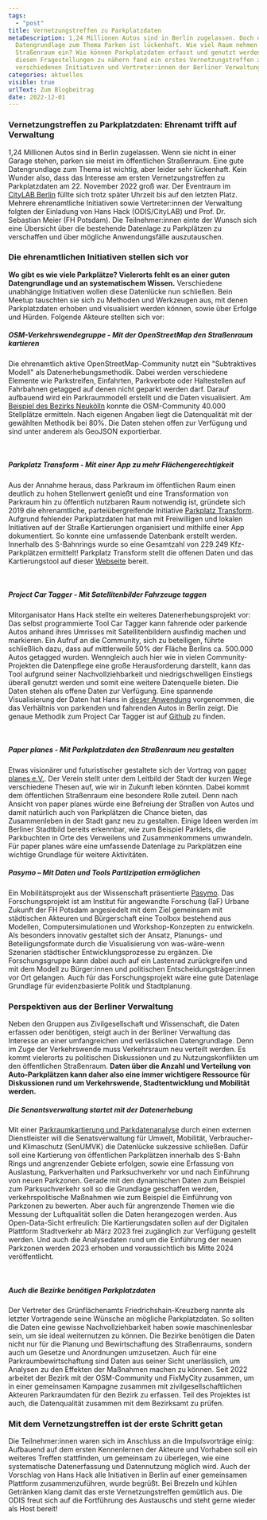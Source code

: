 ```yaml
---
tags:
  - "post"
title: Vernetzungstreffen zu Parkplatzdaten
metaDescription: 1,24 Millionen Autos sind in Berlin zugelassen. Doch die
  Datengrundlage zum Thema Parken ist lückenhaft. Wie viel Raum nehmen Autos im
  Straßenraum ein? Wie können Parkplatzdaten erfasst und genutzt werden? Um sich
  diesen Fragestellungen zu nähern fand ein erstes Vernetzungstreffen zwischen
  verschiedenen Initiativen und Vertreter:innen der Berliner Verwaltung statt.
categories: aktuelles
visible: true
urlText: Zum Blogbeitrag
date: 2022-12-01
---
```


### Vernetzungstreffen zu Parkplatzdaten: Ehrenamt trifft auf Verwaltung

1,24 Millionen Autos sind in Berlin zugelassen. Wenn sie nicht in einer Garage stehen, parken sie meist im öffentlichen Straßenraum. Eine gute Datengrundlage zum Thema ist wichtig, aber leider sehr lückenhaft.
Kein Wunder also, dass das Interesse am ersten Vernetzungstreffen zu Parkplatzdaten am 22. November 2022 groß war. Der Eventraum im [CityLAB Berlin](https://citylab-berlin.org/de/start/) füllte sich trotz später Uhrzeit bis auf den letzten Platz. Mehrere ehrenamtliche Initiativen sowie Vertreter:innen der Verwaltung folgten der Einladung von Hans Hack (ODIS/CityLAB) und Prof. Dr. Sebastian Meier (FH Potsdam). Die Teilnehmer:innen einte der Wunsch sich eine Übersicht über die bestehende Datenlage zu Parkplätzen zu verschaffen und über mögliche Anwendungsfälle auszutauschen.

### Die ehrenamtlichen Initiativen stellen sich vor

**Wo gibt es wie viele Parkplätze? Vielerorts fehlt es an einer guten Datengrundlage und an systematischem Wissen.** Verschiedene unabhängige Initiativen wollen diese Datenlücke nun schließen. Bein Meetup tauschten sie sich zu Methoden und Werkzeugen aus, mit denen Parkplatzdaten erhoben und visualisiert werden können, sowie über Erfolge und Hürden. Folgende Akteure stellten sich vor:

##### OSM-Verkehrswendegruppe - Mit der OpenStreetMap den Straßenraum kartieren

Die ehrenamtlich aktive OpenStreetMap-Community nutzt ein "Subtraktives Modell" als Datenerhebungsmethodik. Dabei werden verschiedene Elemente wie Parkstreifen, Einfahrten, Parkverbote oder Haltestellen auf Fahrbahnen getagged auf denen nicht geparkt werden darf. Darauf aufbauend wird ein Parkraummodell erstellt und die Daten visualisiert. Am [Beispiel des Bezirks Neukölln](https://strassenraumkarte.osm-berlin.org/about) konnte die OSM-Community 40.000 Stellplätze ermitteln. Nach eigenen Angaben liegt die Datenqualität mit der gewählten Methodik bei 80%. Die Daten stehen offen zur Verfügung und sind unter anderem als GeoJSON exportierbar.


<ImageSection
  src="/images/OSMCommunity.png"
  caption="Ausschnitt aus dem OSM-Tool"
/>

<br />

##### Parkplatz Transform - Mit einer App zu mehr Flächengerechtigkeit

Aus der Annahme heraus, dass Parkraum im öffentlichen Raum einen deutlich zu hohen Stellenwert genießt und eine Transformation von Parkraum hin zu öffentlich nutzbaren Raum notwendig ist, gründete sich 2019 die ehrenamtliche, parteiübergreifende Initiative [Parkplatz Transform](https://www.xtransform.org/). Aufgrund fehlender Parkplatzdaten hat man mit Freiwilligen und lokalen Initiativen auf der Straße Kartierungen organisiert und mithilfe einer App dokumentiert. So konnte eine umfassende Datenbank erstellt werden. Innerhalb des S-Bahnrings wurde so eine Gesamtzahl von 229.249 Kfz-Parkplätzen ermittelt! Parkplatz Transform stellt die offenen Daten und das Kartierungstool auf dieser [Webseite](https://app.xtransform.org/) bereit.

<ImageSection
  src="/images/Parkplatztransform.png"
  caption="Mithilfe der Daten lassen sich zum Beispiel Aussagen über das Verhältnis von Grünfläche und Parkraum treffen"
/>

<br />

##### Project Car Tagger - Mit Satellitenbilder Fahrzeuge taggen

Mitorganisator Hans Hack stellte ein weiteres Datenerhebungsprojekt vor: Das selbst programmierte Tool Car Tagger kann fahrende oder parkende Autos anhand ihres Umrisses mit Satellitenbildern ausfindig machen und markieren. Ein Aufruf an die Community, sich zu beteiligen, führte schließlich dazu, dass auf mittlerweile 50% der Fläche Berlins ca. 500.000 Autos getagged wurden. Wenngleich auch hier wie in vielen Community-Projekten die Datenpflege eine große Herausforderung darstellt, kann das Tool aufgrund seiner Nachvollziehbarkeit und niedrigschwelligen Einstiegs überall genutzt werden und somit eine weitere Datenquelle bieten. Die Daten stehen als offene Daten zur Verfügung. Eine spannende Visualisierung der Daten hat Hans in [dieser Anwendung](https://hanshack.com/howmanycars/?viewRatio=false&zoom=13.084933259369187&lng=13.443490099742121&lat=52.47016553456325) vorgenommen, die das Verhältnis von parkenden und fahrenden Autos in Berlin zeigt. Die genaue Methodik zum Project Car Tagger ist auf [Github](https://github.com/hanshack/car-tagging-data-berlin/) zu finden.

<ImageSection
  src="/images/ParkendeAutos.png"
  caption="Meist sind Autos gar nicht in Bewegung, wie der Kartenausschnit exemplarisch zeigt"
/>

<br />

##### Paper planes - Mit Parkplatzdaten den Straßenraum neu gestalten

Etwas visionärer und futuristischer gestaltete sich der Vortrag von [paper planes e.V.](https://www.paper-planes.net/). Der Verein stellt unter dem Leitbild der Stadt der kurzen Wege verschiedene Thesen auf, wie wir in Zukunft leben könnten. Dabei kommt dem öffentlichen Straßenraum eine besondere Rolle zuteil. Denn nach Ansicht von paper planes würde eine Befreiung der Straßen von Autos und damit natürlich auch von Parkplätzen die Chance bieten, das Zusammenleben in der Stadt ganz neu zu gestalten. Einige Ideen werden im Berliner Stadtbild bereits erkennbar, wie zum Beispiel Parklets, die Parkbuchten in Orte des Verweilens und Zusammenkommens umwandeln. Für paper planes wäre eine umfassende Datenlage zu Parkplätzen eine wichtige Grundlage für weitere Aktivitäten.

##### Pasymo – Mit Daten und Tools Partizipation ermöglichen

Ein Mobilitätsprojekt aus der Wissenschaft präsentierte [Pasymo](https://www.fh-potsdam.de/studium-weiterbildung/projekte/pasymo/). Das Forschungsprojekt ist am Institut für angewandte Forschung (IaF) Urbane Zukunft der FH Potsdam angesiedelt mit dem Ziel gemeinsam mit städtischen Akteuren und Bürgerschaft eine Toolbox bestehend aus Modellen, Computersimulationen und Workshop-Konzepten zu entwickeln. Als besonders innovativ gestaltet sich der Ansatz, Planungs- und Beteiligungsformate durch die Visualisierung von was-wäre-wenn Szenarien städtischer Entwicklungsprozesse zu ergänzen. Die Forschungsgruppe kann dabei auch auf ein Lastenrad zurückgreifen und mit dem Modell zu Bürger:innen und politischen Entscheidungsträger:innen vor Ort gelangen. Auch für das Forschungsprojekt wäre eine gute Datenlage Grundlage für evidenzbasierte Politik und Stadtplanung.

### Perspektiven aus der Berliner Verwaltung

Neben den Gruppen aus Zivilgesellschaft und Wissenschaft, die Daten erfassen oder benötigen, steigt auch in der Berliner Verwaltung das Interesse an einer umfangreichen und verlässlichen Datengrundlage. Denn im Zuge der Verkehrswende muss Verkehrsraum neu verteilt werden. Es kommt vielerorts zu politischen Diskussionen und zu Nutzungskonflikten um den öffentlichen Straßenraum. **Daten über die Anzahl und Verteilung von Auto-Parkplätzen kann daher also eine immer wichtigere Ressource für Diskussionen rund um Verkehrswende, Stadtentwicklung und Mobilität werden.**

##### Die Senantsverwaltung startet mit der Datenerhebung

Mit einer [Parkraumkartierung und Parkdatenanalyse](https://testfeldstadtverkehr.berlin/euvm/parkdatenanalyse/) durch einen externen Dienstleister will die Senatsverwaltung für Umwelt, Mobilität, Verbraucher- und Klimaschutz (SenUMVK) die Datenlücke sukzessive schließen. Dafür soll eine Kartierung von öffentlichen Parkplätzen innerhalb des S-Bahn Rings und angrenzender Gebiete erfolgen, sowie eine Erfassung von Auslastung, Parkverhalten und Parksuchverkehr vor und nach Einführung von neuen Parkzonen. Gerade mit den dynamischen Daten zum Beispiel zum Parksuchverkehr soll so die Grundlage geschaffen werden, verkehrspolitische Maßnahmen wie zum Beispiel die Einführung von Parkzonen zu bewerten. Aber auch für angrenzende Themen wie die Messung der Luftqualität sollen die Daten herangezogen werden. Aus Open-Data-Sicht erfreulich: Die Kartierungsdaten sollen auf der Digitalen Plattform Stadtverkehr ab März 2023 frei zugänglich zur Verfügung gestellt werden. Und auch die Analysedaten rund um die Einführung der neuen Parkzonen werden 2023 erhoben und voraussichtlich bis Mitte 2024 veröffentlicht.

<ImageSection
  src="/images/SenUMVK_Parkplatztreffen.png"
  caption="Der gesamte Bereich innerhalb sowie einige Bereiche außerhalb des S-Bahnrings werden kartiert. Teile von Charlottenburg-Wilmersdorf wurden bereits vom zuständigen Bezirk von einem externen Dienstleister kartiert."
/>

<br />

##### Auch die Bezirke benötigen Parkplatzdaten

Der Vertreter des Grünflächenamts Friedrichshain-Kreuzberg nannte als letzter Vortragende seine Wünsche an mögliche Parkplatzdaten. So sollten die Daten eine gewisse Nachvollziehbarkeit haben sowie maschinenlesbar sein, um sie ideal weiternutzen zu können. Die Bezirke benötigen die Daten nicht nur für die Planung und Bewirtschaftung des Straßenraums, sondern auch um Gesetze und Anordnungen umzusetzen. Auch für eine Parkraumbewirtschaftung sind Daten aus seiner Sicht unerlässlich, um Analysen zu den Effekten der Maßnahmen machen zu können. Seit 2022 arbeitet der Bezirk mit der OSM-Community und FixMyCity zusammen, um in einer gemeinsamen Kampagne zusammen mit zivilgesellschaftlichen Akteuren Parkraumdaten für den Bezirk zu erfassen. Teil des Projektes ist auch, die Datenqualität zusammen mit dem Bezirksamt zu prüfen.

### Mit dem Vernetzungstreffen ist der erste Schritt getan

Die Teilnehmer:innen waren sich im Anschluss an die Impulsvorträge einig: Aufbauend auf dem ersten Kennenlernen der Akteure und Vorhaben soll ein weiteres Treffen stattfinden, um gemeinsam zu überlegen, wie eine systematische Datenerfassung und Datennutzung möglich wird. Auch der Vorschlag von Hans Hack alle Initiativen in Berlin auf einer gemeinsamen Plattform zusammenzuführen, wurde begrüßt. Bei Brezeln und kühlen Getränken klang damit das erste Vernetzungstreffen gemütlich aus. Die ODIS freut sich auf die Fortführung des Austauschs und steht gerne wieder als Host bereit!
